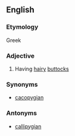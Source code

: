 ==English==

===Etymology===
Greek

===Adjective===
{{en-adj-more}}

# Having [[hairy]] [[butt]]ocks

===Synonyms===
*[[cacopygian]]

===Antonyms===
*[[callipygian]]